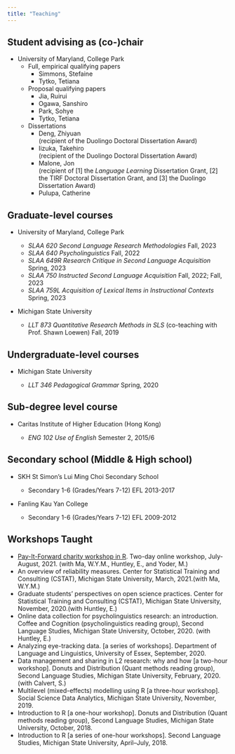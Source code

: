 ```yaml
---
title: "Teaching"
---
```


## Student advising as (co-)chair 
* University of Maryland, College Park
  + Full, empirical qualifying papers 
      + Simmons, Stefaine
      + Tytko, Tetiana
    
  + Proposal qualifying papers
      + Jia, Ruirui
      + Ogawa, Sanshiro
      + Park, Sohye
      + Tytko, Tetiana
    
  + Dissertations 
    + Deng, Zhiyuan\
    (recipient of the Duolingo Doctoral Dissertation Award)
    + Iizuka, Takehiro\
    (recipient of the Duolingo Doctoral Dissertation Award)
    + Malone, Jon\
    (recipient of [1] the *Language Learning* Dissertation Grant, [2] the TIRF Doctoral Dissertation Grant, and [3] the Duolingo Dissertation Award)
    + Pulupa, Catherine
    
## Graduate-level courses

* University of Maryland, College Park

  + *SLAA 620 Second Language Research Methodologies* Fall, 2023
  + *SLAA 640 Psycholinguistics* Fall, 2022
  + *SLAA 649R Research Critique in Second Language Acquisition* Spring, 2023
  + *SLAA 750 Instructed Second Language Acquisition* Fall, 2022; Fall, 2023
  + *SLAA 759L Acquisition of Lexical Items in Instructional Contexts* Spring, 2023 

* Michigan State University

  +  *LLT 873 Quantitative Research Methods in SLS* (co-teaching with Prof. Shawn Loewen) Fall, 2019

## Undergraduate-level courses

* Michigan State University

  +  *LLT 346 Pedagogical Grammar* Spring, 2020

## Sub-degree level course

* Caritas Institute of Higher Education (Hong Kong)

  +  *ENG 102 Use of English* Semester 2, 2015/6

## Secondary school (Middle & High school)

* SKH St Simon’s Lui Ming Choi Secondary School

  +  Secondary 1-6 (Grades/Years 7-12) EFL 2013-2017

* Fanling Kau Yan College

  +  Secondary 1-6 (Grades/Years 7-12) EFL 2009-2012
  
## Workshops Taught
  * [Pay-It-Forward charity workshop in R](https://bronson-hui.github.io/payitforwardworkshops/index.html). Two-day online workshop, July-August, 2021. (with Ma, W.Y.M., Huntley, E., and Yoder, M.)
  * An overview of reliability measures. Center for Statistical Training and Consulting (CSTAT), Michigan State University, March, 2021.(with Ma, W.Y.M.)
  * Graduate students’ perspectives on open science practices. Center for Statistical Training and Consulting (CSTAT), Michigan State University, November, 2020.(with Huntley, E.)
  *  Online data collection for psycholinguistics research: an introduction. Coffee and Cognition (psycholinguistics reading group), Second Language Studies, Michigan State University, October, 2020. (with Huntley, E.)
  * Analyzing eye-tracking data. [a series of workshops]. Department of Language and Linguistics, University of Essex, September, 2020. 
  * Data management and sharing in L2 research: why and how [a two-hour workshop]. Donuts and Distribution (Quant methods reading group), Second Language Studies, Michigan State University, February, 2020. (with Calvert, S.)
  * Multilevel (mixed-effects) modelling using R [a three-hour workshop]. Social Science Data Analytics, Michigan State University, November, 2019.
  * Introduction to R [a one-hour workshop]. Donuts and Distribution (Quant methods reading group), Second Language Studies, Michigan State University, October, 2018.
  * Introduction to R [a series of one-hour workshops]. Second Language Studies, Michigan State University, April–July, 2018. 
